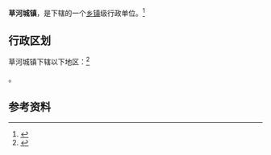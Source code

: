 {{中国乡级行政区|21/05/21/102/000}}

'''草河城镇'''，是{{PRC admin/fullname|21/05/21/102/000|3}}下辖的一个[[乡镇|乡镇]]级行政单位。<ref>{{PRC admin/ref sgc|{{PRC admin/parent|21/05/21/102/000}}}}</ref>

== 行政区划 ==

草河城镇下辖以下地区：<ref>{{PRC admin/ref sgc|21/05/21/102/000}}</ref>

{{PRC admin/children|21/05/21/102/000}}。

== 参考资料 ==

{{reflist}}

{{行政区划小作品}}
{{PRC admin/navcat|21/05/21/102/000}}